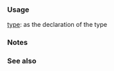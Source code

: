 {{cpp/keyword/title|{{tt|char8_t}} {{mark since c++20}}}}
{{cpp/keyword/navbar}}

===Usage===
[[cpp/language/types#char8_t|{{tt|char8_t}} type]]: as the declaration of the type

===Notes===
{{ftm begin|core=true}}
{{ftm|std=C++20|value=201811L|__cpp_char8_t|rowspan="2"|{{c/core|char8_t}}}}
{{ftm|std=C++20|dr=yes|value=202207L|-|{{c/core|char8_t}} compatibility and portability fix ([[cpp/language/aggregate initialization#Character arrays|allow initialization of ({{tt|unsigned}}) {{tt|char}} arrays]] from [[cpp/language/string literal|UTF-8 string literals]])}}
{{ftm end}}

===See also===
{{cpp/keywords/fundamental types list}}

{{langlinks|ar|de|es|fr|it|ja|pl|pt|ru|zh}}